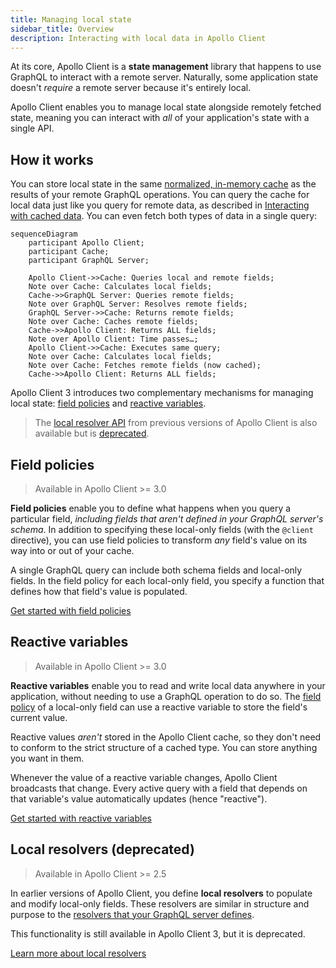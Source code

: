 ```yaml
---
title: Managing local state
sidebar_title: Overview
description: Interacting with local data in Apollo Client
---
```


At its core, Apollo Client is a **state management** library that happens to use GraphQL to interact with a remote server. Naturally, some application state doesn't _require_ a remote server because it's entirely local.

Apollo Client enables you to manage local state alongside remotely fetched state, meaning you can interact with _all_ of your application's state with a single API.

## How it works

You can store local state in the same [normalized, in-memory cache](../caching/cache-configuration/) as the results of your remote GraphQL operations. You can query the cache for local data just like you query for remote data, as described in [Interacting with cached data](../caching/cache-interaction/). You can even fetch both types of data in a single query:

```mermaid
sequenceDiagram
    participant Apollo Client;
    participant Cache;
    participant GraphQL Server;

    Apollo Client->>Cache: Queries local and remote fields;
    Note over Cache: Calculates local fields;
    Cache->>GraphQL Server: Queries remote fields;
    Note over GraphQL Server: Resolves remote fields;
    GraphQL Server->>Cache: Returns remote fields;
    Note over Cache: Caches remote fields;
    Cache->>Apollo Client: Returns ALL fields;
    Note over Apollo Client: Time passes…;
    Apollo Client->>Cache: Executes same query;
    Note over Cache: Calculates local fields;
    Note over Cache: Fetches remote fields (now cached);
    Cache->>Apollo Client: Returns ALL fields;
```

Apollo Client 3 introduces two complementary mechanisms for managing local state: [field policies](#field-policies) and [reactive variables](#reactive-variables).

> The [local resolver API](./local-resolvers/) from previous versions of Apollo Client is also available but is [deprecated](./local-resolvers/#deprecation-notice).

## Field policies

> Available in Apollo Client >= 3.0

**Field policies** enable you to define what happens when you query a particular field, _including fields that aren't defined in your GraphQL server's schema_. In addition to specifying these local-only fields (with the `@client` directive), you can use field policies to transform _any_ field's value on its way into or out of your cache.

A single GraphQL query can include both schema fields and local-only fields. In the field policy for each local-only field, you specify a function that defines how that field's value is populated.

[Get started with field policies](./managing-state-with-field-policies/)

## Reactive variables

> Available in Apollo Client >= 3.0

**Reactive variables** enable you to read and write local data anywhere in your application, without needing to use a GraphQL operation to do so. The [field policy](#field-policies) of a local-only field can use a reactive variable to store the field's current value.

Reactive values _aren't_ stored in the Apollo Client cache, so they don't need to conform to the strict structure of a cached type. You can store anything you want in them.

Whenever the value of a reactive variable changes, Apollo Client broadcasts that change. Every active query with a field that depends on that variable's value automatically updates (hence "reactive").

[Get started with reactive variables](./reactive-variables)

## Local resolvers (deprecated)

> Available in Apollo Client >= 2.5

In earlier versions of Apollo Client, you define **local resolvers** to populate and modify local-only fields. These resolvers are similar in structure and purpose to the [resolvers that your GraphQL server defines](https://www.apollographql.com/docs/apollo-server/data/resolvers/).

This functionality is still available in Apollo Client 3, but it is deprecated.

[Learn more about local resolvers](./local-resolvers)
